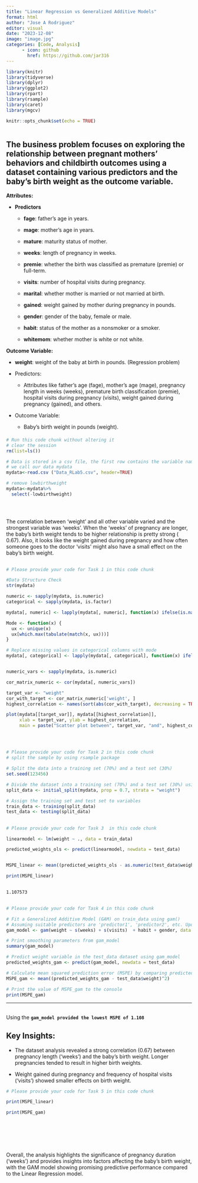 ```yaml
---
title: "Linear Regression vs Generalized Additive Models"
format: html
author: "Jose A Rodriguez"
editor: visual
date: "2023-12-08"
image: "image.jpg"
categories: [Code, Analysis]
      - icon: github
        href: https://github.com/jar316
---
```


```r
library(knitr)
library(tidyverse)
library(dplyr)
library(ggplot2)
library(rpart)
library(rsample)
library(caret)
library(mgcv)

knitr::opts_chunk$set(echo = TRUE)



```

## The business problem focuses on exploring the relationship between pregnant mothers' behaviors and childbirth outcomes using a dataset containing various predictors and the baby's birth weight as the outcome variable.

**Attributes:**

-   **Predictors**

    -   **fage**: father's age in years.

    -   **mage**: mother's age in years.

    -   **mature**: maturity status of mother.

    -   **weeks**: length of pregnancy in weeks.

    -   **premie**: whether the birth was classified as premature (premie) or full-term.

    -   **visits**: number of hospital visits during pregnancy.

    -   **marital**: whether mother is married or not married at birth.

    -   **gained**: weight gained by mother during pregnancy in pounds.

    -   **gender**: gender of the baby, female or male.

    -   **habit**: status of the mother as a nonsmoker or a smoker.

    -   **whitemom**: whether mother is white or not white.

**Outcome Variable:**

-   **weight**: weight of the baby at birth in pounds. (Regression problem)

<!-- -->

-   Predictors:

    -   Attributes like father's age (fage), mother's age (mage), pregnancy length in weeks (weeks), premature birth classification (premie), hospital visits during pregnancy (visits), weight gained during pregnancy (gained), and others.

-   Outcome Variable:

    -   Baby's birth weight in pounds (weight).

#### 

```r
# Run this code chunk without altering it
# clear the session
rm(list=ls())

# Data is stored in a csv file, the first row contains the variable names. 
# we call our data mydata
mydata<-read.csv ("Data_RLab5.csv", header=TRUE)

# remove lowbirthweight
mydata<-mydata%>%
  select(-lowbirthweight)




```

## 

::: {.callout-important appearance="simple"}
## 

The correlation between 'weight' and all other variable varied and the strongest variable was 'weeks'. When the 'weeks' of pregnancy are longer, the baby's birth weight tends to be higher relationship is pretty strong ( 0.67). Also, it looks like the weight gained during pregnancy and how often someone goes to the doctor 'visits' might also have a small effect on the baby's birth weight.
:::

## 

```r
# Please provide your code for Task 1 in this code chunk

#Data Structure Check
str(mydata)

numeric <- sapply(mydata, is.numeric)
categorical <- sapply(mydata, is.factor)

mydata[, numeric] <- lapply(mydata[, numeric], function(x) ifelse(is.na(x), median(x, na.rm = TRUE), x))

Mode <- function(x) {
  ux <- unique(x)
  ux[which.max(tabulate(match(x, ux)))]
}

# Replace missing values in categorical columns with mode
mydata[, categorical] <- lapply(mydata[, categorical], function(x) ifelse(is.na(x), Mode(x), x))


numeric_vars <- sapply(mydata, is.numeric)

cor_matrix_numeric <- cor(mydata[, numeric_vars])

target_var <- "weight"  
cor_with_target <- cor_matrix_numeric['weight', ]
highest_correlation <- names(sort(abs(cor_with_target), decreasing = TRUE)[2])

plot(mydata[[target_var]], mydata[[highest_correlation]],
     xlab = target_var, ylab = highest_correlation,
     main = paste("Scatter plot between", target_var, "and", highest_correlation))




```

## 

```r
# Please provide your code for Task 2 in this code chunk
# split the sample by using rsample package

# Split the data into a training set (70%) and a test set (30%)
set.seed(123456)

# Divide the dataset into a training set (70%) and a test set (30%) using stratified sampling
split_data <- initial_split(mydata, prop = 0.7, strata = "weight")

# Assign the training set and test set to variables
train_data <- training(split_data)
test_data <- testing(split_data)
```

## 

```r
# Please provide your code for Task 3  in this code chunk

linearmodel <- lm(weight ~ ., data = train_data)

predicted_weights_ols <- predict(linearmodel, newdata = test_data)


MSPE_linear <- mean((predicted_weights_ols - as.numeric(test_data$weight))^2, na.rm = TRUE)

print(MSPE_linear)

```

## 

::: {.callout-important appearance="simple"}
```         
1.107573
```
:::

## 

```r
# Please provide your code for Task 4 in this code chunk

# Fit a Generalized Additive Model (GAM) on train_data using gam()
# Assuming suitable predictors are 'predictor1', 'predictor2', etc. Update these names based on your dataset.
gam_model <- gam(weight ~ s(weeks) + s(visits)  + habit + gender, data = train_data, method = "REML")

# Print smoothing parameters from gam_model
summary(gam_model)

# Predict weight variable in the test_data dataset using gam_model
predicted_weights_gam <- predict(gam_model, newdata = test_data)

# Calculate mean squared prediction error (MSPE) by comparing predicted values with actual values
MSPE_gam <- mean((predicted_weights_gam - test_data$weight)^2)

# Print the value of MSPE_gam to the console
print(MSPE_gam)


```

------------------------------------------------------------------------

## 

::: {.callout-important appearance="simple"}
Using the **`gam_model provided the lowest MSPE of 1.108`**
:::

## Key Insights:

-   The dataset analysis revealed a strong correlation (0.67) between pregnancy length ('weeks') and the baby's birth weight. Longer pregnancies tended to result in higher birth weights.

-   Weight gained during pregnancy and frequency of hospital visits ('visits') showed smaller effects on birth weight.

```r
# Please provide your code for Task 5 in this code chunk

print(MSPE_linear)

print(MSPE_gam)








```

Overall, the analysis highlights the significance of pregnancy duration ('weeks') and provides insights into factors affecting the baby's birth weight, with the GAM model showing promising predictive performance compared to the Linear Regression model.
